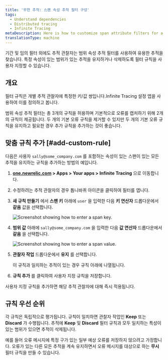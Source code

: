 ```yaml
---
title: '무한 추적: 스팬 속성 추적 필터 구성'
tags:
  - Understand dependencies
  - Distributed tracing
  - Infinite Tracing
metaDescription: Here is how to customize span attribute filters for a trace observer.
translationType: machine
---
```




기간 및 임의 필터 외에도 추적 관찰자는 범위 속성 추적 필터를 사용하여 유용한 추적을 찾습니다. 특정 속성이 있는 범위가 있는 추적을 유지하거나 삭제하도록 필터 규칙을 사용자 지정할 수 있습니다.

## 개요

필터 규칙은 개별 추적 관찰자에 특정한 키/값 쌍입니다.Infinite Tracing 설정 앱을 사용하여 이를 정의하고 봅니다.

범위 속성 추적 필터는 총 3개의 규칙을 허용하며 기본적으로 오류를 캡처하기 위해 2개의 규칙이 제공됩니다. 두 개의 기본 오류 규칙을 제거할 수 있지만 두 개의 기본 오류 규칙을 유지하고 필요한 경우 추가 규칙을 추가하는 것이 좋습니다.

## 맞춤 규칙 추가 [#add-custom-rule]

다음은 사용자 `sally@some_company.com` 를 포함하는 속성이 있는 스팬이 있는 모든 추적을 유지하는 규칙을 추가하는 방법의 예입니다.

1. **[one.newrelic.com](https://one.newrelic.com) > Apps > Your apps > Infinite Tracing** 으로 이동합니다.

2. 수정하려는 추적 관찰자의 경우 톱니바퀴 아이콘을 클릭하여 필터를 엽니다.

3. **새 규칙 만들기** 에서 **스팬 키** 아래에 `user` 을 입력한 다음 **키 연산자** 드롭다운에서 **같음** 값을 선택합니다.

   <img
     title="span_key.png"
     alt="Screenshot showing how to enter a span key."
     src={spanKey}
   />

4. **범위 값** 아래에 `sally@some_company.com` 을 입력한 다음 **값 연산자** 드롭다운에서 **같음** 을 선택합니다.

   <img
     title="span_value.png"
     alt="Screenshot showing how to enter a span value."
     src={spanValue}
   />

5. **관찰자 작업** 드롭다운에서 **유지** 를 선택합니다.

   <Callout variant="tip">
     이 규칙과 일치하는 추적이 있는 경우 규칙 아래에 나열됩니다.
   </Callout>

6. **규칙 추가** 를 클릭하여 사용자 지정 규칙을 저장합니다.

사용자 지정 규칙을 추가하면 해당 추적 관찰자에 대해 즉시 적용됩니다.

## 규칙 우선 순위

각 규칙은 독립적으로 평가됩니다. 규칙이 일치하면 관찰자 작업인 **Keep** 또는 **Discard** 가 수행됩니다. 추적에 **Keep** 및 **Discard** 필터 규칙과 모두 일치하는 특성이 있는 범위가 있으면 추적이 삭제됩니다.

예를 들어 오류 메시지에 특정 구가 있는 일부 예상 오류를 저장하지 않으려고 가정합니다. 오류가 있는 다른 모든 추적을 계속 유지하면서 오류 메시지를 대상으로 하는 **무시** 필터 규칙을 만들 수 있습니다.